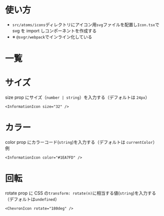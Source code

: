 

<Meta title="atoms/Icon" />

# 使い方

- `src/atoms/icons`ディレクトリにアイコン用`svg`ファイルを配置し`Icon.tsx`で svg を import しコンポーネントを作成する
- ※ `@svgr/webpack`でインライン化している

# 一覧

<IconGallery>
  <IconItem name="InformationIcon">
    <Icon.InformationIcon />
  </IconItem>
  <IconItem name="ChevronIcon - right (default)">
    <Icon.ChevronIcon />
  </IconItem>
  <IconItem name="ChevronIcon - left">
    <Icon.ChevronIcon rotate="180deg" />
  </IconItem>
  <IconItem name="ChevronIcon - top">
    <Icon.ChevronIcon rotate="270deg" />
  </IconItem>
  <IconItem name="ChevronIcon - bottom">
    <Icon.ChevronIcon rotate="90deg" />
  </IconItem>
  <IconItem name="ArrowIcon - right (default)">
    <Icon.ArrowIcon />
  </IconItem>
  <IconItem name="ArrowIcon - left">
    <Icon.ArrowIcon rotate="180deg" />
  </IconItem>
  <IconItem name="ArrowIcon - top">
    <Icon.ArrowIcon rotate="270deg" />
  </IconItem>
  <IconItem name="ArrowIcon - bottom">
    <Icon.ArrowIcon rotate="90deg" />
  </IconItem>
</IconGallery>

# サイズ

size prop にサイズ（`number | string`）を入力する（デフォルトは `24px`）

```
<InformationIcon size="32" />
```

<IconGallery>
  <IconItem name='size="16"'>
    <Icon.InformationIcon size="16" />
  </IconItem>
  <IconItem name='size="24" or 未設定'>
    <Icon.InformationIcon />
  </IconItem>
  <IconItem name='size="40"'>
    <Icon.InformationIcon size="40" />
  </IconItem>
</IconGallery>

# カラー

color prop にカラーコード(`string`)を入力する（デフォルトは `currentColor`）
例

```
<InformationIcon color="#1EA7FD" />
```

<IconGallery>
  <IconItem name="未設定">
    <Icon.InformationIcon />
  </IconItem>
  <IconItem name='color="red"'>
    <Icon.InformationIcon color="red" />
  </IconItem>
  <IconItem name='color="#1EA7FD"'>
    <Icon.InformationIcon color="#1EA7FD" />
  </IconItem>
</IconGallery>

# 回転

rotate prop に CSS の`transform: rotate(n)`に相当する値(`string`)を入力する（デフォルトは`undefined`）

```
<ChevronIcon rotate="180deg" />
```

<IconGallery>
  <IconItem name="未設定">
    <Icon.ChevronIcon />
  </IconItem>
  <IconItem name='rotate="180deg"'>
    <Icon.ChevronIcon rotate="180deg" />
  </IconItem>
  <IconItem name='rotate="270deg"'>
    <Icon.ChevronIcon rotate="270deg" />
  </IconItem>
  <IconItem name='rotate="90deg"'>
    <Icon.ChevronIcon rotate="90deg" />
  </IconItem>
</IconGallery>
